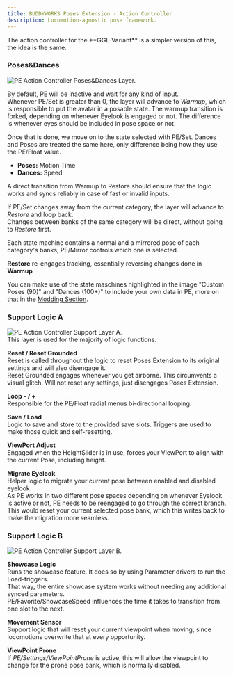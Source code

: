 ```yaml
---
title: BUDDYWORKS Poses Extension - Action Controller
description: Locomotion-agnostic pose framework.
---
```


<Aside>The action controller for the **GGL-Variant** is a simpler version of this, the idea is the same.</Aside>

### Poses&Dances
![PE Action Controller Poses&Dances Layer.](./img/003.png)  

By default, PE will be inactive and wait for any kind of input.  
Whenever PE/Set is greater than 0, the layer will advance to *Warmup*, which is responsible to put the avatar in a posable state. The warmup transition is forked, depending on whenever Eyelook is engaged or not. The difference is whenever eyes should be included in pose space or not.

Once that is done, we move on to the state selected with PE/Set. Dances and Poses are treated the same here, only difference being how they use the PE/Float value.
- **Poses:** Motion Time
- **Dances:** Speed

A direct transition from Warmup to Restore should ensure that the logic works and syncs reliably in case of fast or invalid inputs.

If PE/Set changes away from the current category, the layer will advance to *Restore* and loop back.  
Changes between banks of the same category will be direct, without going to *Restore* first.  

Each state machine contains a normal and a mirrored pose of each category's banks, PE/Mirror controls which one is selected.

**Restore** re-engages tracking, essentially reversing changes done in **Warmup**

You can make use of the state maschines highlighted in the image "Custom Poses (90)" and "Dances (100+)" to include your own data in PE, more on that in the [Modding Section](/posesextension/modding).

### Support Logic A
![PE Action Controller Support Layer A.](./img/004.png)  
This layer is used for the majority of logic functions.

**Reset / Reset Grounded**  
Reset is called throughout the logic to reset Poses Extension to its original settings and will also disengage it.  
Reset Grounded engages whenever you get airborne. This circumvents a visual glitch. Will not reset any settings, just disengages Poses Extension.

**Loop - / +**  
Responsible for the PE/Float radial menus bi-directional looping.

**Save / Load**  
Logic to save and store to the provided save slots.
Triggers are used to make those quick and self-resetting.

**ViewPort Adjust**  
Engaged when the HeightSlider is in use, forces your ViewPort to align with the current Pose, including height.

**Migrate Eyelook**  
Helper logic to migrate your current pose between enabled and disabled eyelook.  
As PE works in two different pose spaces depending on whenever Eyelook is active or not, PE needs to be reengaged to go through the correct branch. This would reset your current selected pose bank, which this writes back to make the migration more seamless.

### Support Logic B
![PE Action Controller Support Layer B.](./img/005.png) 

**Showcase Logic**  
Runs the showcase feature. It does so by using Parameter drivers to run the Load-triggers.  
That way, the entire showcase system works without needing any additional synced parameters.  
PE/Favorite/ShowcaseSpeed influences the time it takes to transition from one slot to the next.

**Movement Sensor**  
Support logic that will reset your current viewpoint when moving, since locomotions overwrite that at every opportunity.

**ViewPoint Prone**  
If *PE/Settings/ViewPointProne* is active, this will allow the viewpoint to change for the prone pose bank, which is normally disabled.
